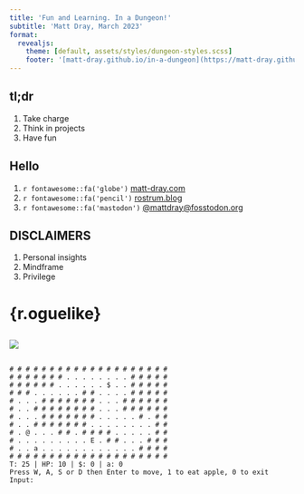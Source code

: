 ```yaml
---
title: 'Fun and Learning. In a Dungeon!'
subtitle: 'Matt Dray, March 2023'
format:
  revealjs: 
    theme: [default, assets/styles/dungeon-styles.scss]
    footer: '[matt-dray.github.io/in-a-dungeon](https://matt-dray.github.io/in-a-dungeon)'
---
```


## tl;dr {.center}

1. Take charge
2. Think in projects
3. Have fun

## Hello {.center}

1. `r fontawesome::fa('globe')` [matt-dray.com](https://www.matt-dray.com)
1. `r fontawesome::fa('pencil')` [rostrum.blog](https://www.rostrum.blog)
1. `r fontawesome::fa('mastodon')` [@mattdray@fosstodon.org](https://www.fosstodon.org/@mattdray)

## DISCLAIMERS {.center}

1. Personal insights
2. Mindframe
3. Privilege

# {r.oguelike}

## {.center-h}

![](assets/images/r.oguelike-hex.png)

## {.center}

```
# # # # # # # # # # # # # # # # # # # # 
# # # # # # # . . . . . . . . # # # # # 
# # # # # # . . . . . . $ . . # # # # # 
# # # . . . . . . # # . . . . # # # # # 
# . . . # # # # # # # . . . # # # # # # 
# . . # # # # # # # # . . . # # # # # # 
# . . . # # # # # # # . . . . . # . # # 
# . . # # # # # # # . . . . . . . . # # 
# . @ . . . # # . # # # # . . . . . # # 
# . . . . . . . . . E . # # . . . # # # 
# . . a . . . . . . . . . . . . # # # # 
# # # # # # # # # # # # # # # # # # # # 
T: 25 | HP: 10 | $: 0 | a: 0
Press W, A, S or D then Enter to move, 1 to eat apple, 0 to exit
Input:
```
